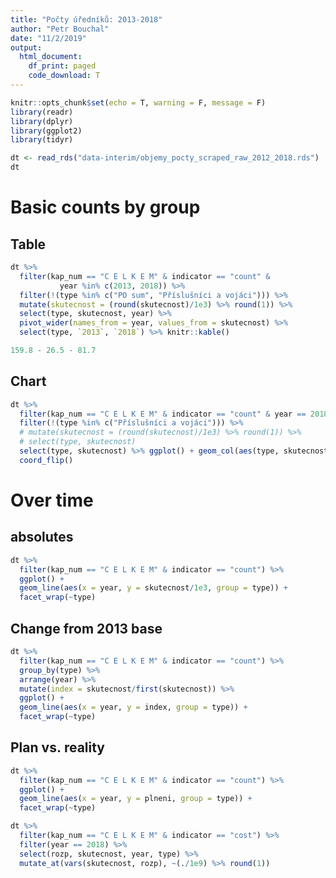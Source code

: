```yaml
---
title: "Počty úředníků: 2013-2018"
author: "Petr Bouchal"
date: "11/2/2019"
output: 
  html_document:
    df_print: paged
    code_download: T
---
```


```r
knitr::opts_chunk$set(echo = T, warning = F, message = F)
library(readr)
library(dplyr)
library(ggplot2)
library(tidyr)
```


```r
dt <- read_rds("data-interim/objemy_pocty_scraped_raw_2012_2018.rds")
dt
```

# Basic counts by group {.tabset}

## Table

```r
dt %>% 
  filter(kap_num == "C E L K E M" & indicator == "count" & 
           year %in% c(2013, 2018)) %>% 
  filter(!(type %in% c("PO sum", "Příslušníci a vojáci"))) %>% 
  mutate(skutecnost = (round(skutecnost)/1e3) %>% round(1)) %>%
  select(type, skutecnost, year) %>% 
  pivot_wider(names_from = year, values_from = skutecnost) %>% 
  select(type, `2013`, `2018`) %>% knitr::kable()
```

```r
159.8 - 26.5 - 81.7
```

## Chart

```r
dt %>% 
  filter(kap_num == "C E L K E M" & indicator == "count" & year == 2018) %>% 
  filter(!(type %in% c("Příslušníci a vojáci"))) %>% 
  # mutate(skutecnost = (round(skutecnost)/1e3) %>% round(1)) %>% 
  # select(type, skutecnost)
  select(type, skutecnost) %>% ggplot() + geom_col(aes(type, skutecnost)) +
  coord_flip()
```

# Over time {.tabset}

## absolutes

```r
dt %>% 
  filter(kap_num == "C E L K E M" & indicator == "count") %>% 
  ggplot() +
  geom_line(aes(x = year, y = skutecnost/1e3, group = type)) +
  facet_wrap(~type)
```

## Change from 2013 base

```r
dt %>% 
  filter(kap_num == "C E L K E M" & indicator == "count") %>% 
  group_by(type) %>% 
  arrange(year) %>% 
  mutate(index = skutecnost/first(skutecnost)) %>% 
  ggplot() +
  geom_line(aes(x = year, y = index, group = type)) +
  facet_wrap(~type)
```

## Plan vs. reality

```r
dt %>% 
  filter(kap_num == "C E L K E M" & indicator == "count") %>% 
  ggplot() +
  geom_line(aes(x = year, y = plneni, group = type)) +
  facet_wrap(~type)
```


```r
dt %>% 
  filter(kap_num == "C E L K E M" & indicator == "cost") %>% 
  filter(year == 2018) %>% 
  select(rozp, skutecnost, year, type) %>% 
  mutate_at(vars(skutecnost, rozp), ~(./1e9) %>% round(1))
```


